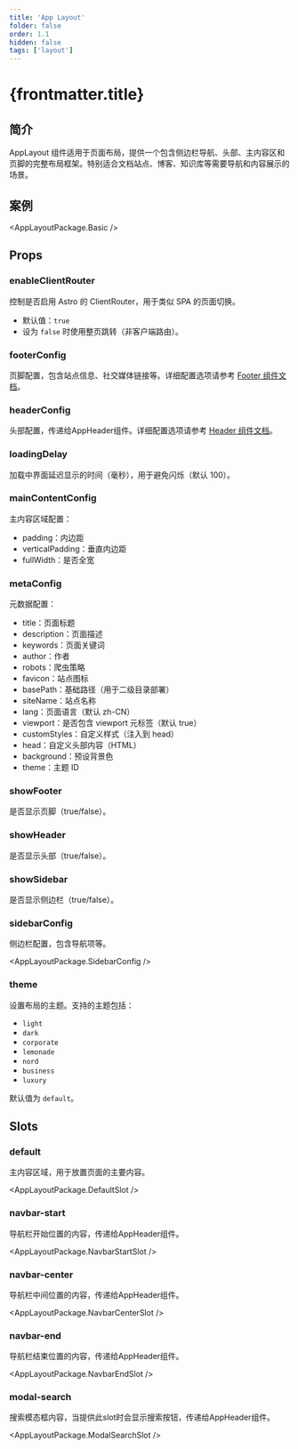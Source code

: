 ```yaml
---
title: 'App Layout'
folder: false
order: 1.1
hidden: false
tags: ['layout']
---
```



# {frontmatter.title}

## 简介

AppLayout 组件适用于页面布局，提供一个包含侧边栏导航、头部、主内容区和页脚的完整布局框架。特别适合文档站点、博客、知识库等需要导航和内容展示的场景。

## 案例

<AppLayoutPackage.Basic />

## Props

### enableClientRouter

控制是否启用 Astro 的 ClientRouter，用于类似 SPA 的页面切换。

- 默认值：`true`
- 设为 `false` 时使用整页跳转（非客户端路由）。

### footerConfig

页脚配置，包含站点信息、社交媒体链接等。详细配置选项请参考 [Footer 组件文档](/zh-cn/manuals/components/footer)。

### headerConfig

头部配置，传递给AppHeader组件。详细配置选项请参考 [Header 组件文档](/zh-cn/manuals/components/header)。

### loadingDelay

加载中界面延迟显示的时间（毫秒），用于避免闪烁（默认 100）。

### mainContentConfig

主内容区域配置：

- padding：内边距
- verticalPadding：垂直内边距
- fullWidth：是否全宽

### metaConfig

元数据配置：

- title：页面标题
- description：页面描述
- keywords：页面关键词
- author：作者
- robots：爬虫策略
- favicon：站点图标
- basePath：基础路径（用于二级目录部署）
- siteName：站点名称
- lang：页面语言（默认 zh-CN）
- viewport：是否包含 viewport 元标签（默认 true）
- customStyles：自定义样式（注入到 head）
- head：自定义头部内容（HTML）
- background：预设背景色
- theme：主题 ID

### showFooter

是否显示页脚（true/false）。

### showHeader

是否显示头部（true/false）。

### showSidebar

是否显示侧边栏（true/false）。

### sidebarConfig

侧边栏配置，包含导航项等。

<AppLayoutPackage.SidebarConfig />

### theme

设置布局的主题。支持的主题包括：

- `light`
- `dark`
- `corporate`
- `lemonade`
- `nord`
- `business`
- `luxury`

默认值为 `default`。

## Slots

### default

主内容区域，用于放置页面的主要内容。

<AppLayoutPackage.DefaultSlot />

### navbar-start

导航栏开始位置的内容，传递给AppHeader组件。

<AppLayoutPackage.NavbarStartSlot />

### navbar-center

导航栏中间位置的内容，传递给AppHeader组件。

<AppLayoutPackage.NavbarCenterSlot />

### navbar-end

导航栏结束位置的内容，传递给AppHeader组件。

<AppLayoutPackage.NavbarEndSlot />

### modal-search

搜索模态框内容，当提供此slot时会显示搜索按钮，传递给AppHeader组件。

<AppLayoutPackage.ModalSearchSlot />
